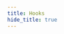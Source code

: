 ```yaml
---
title: Hooks
hide_title: true
---
```



<FeatureIcon src={react} title="Hooks" />
<LinkList
  data={[
    {
      title: "useState",
      link: "/docs/react/hooks/useState",
      src: react,
    },
    {
      title: "useEffect",
      link: "/docs/react/hooks/useEffect",
      src: react,
    },
  ]}
/>
